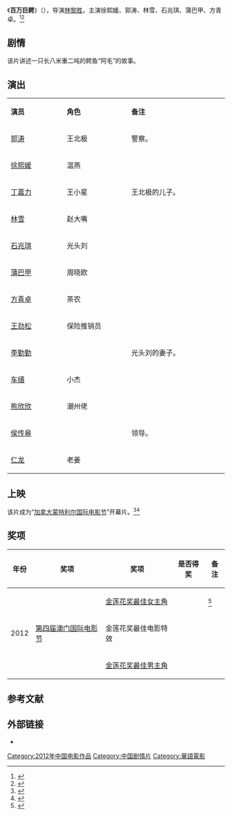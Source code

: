 {{电影信息框
| 片名     = 百万巨鳄
| 电影原名 = ''{{lang|en|Million Dollar Crocodil}}''
| 图像     = Million Dollar Crocodil poster.jpg
| 图像说明 = 海报
| 导演     = [[林黎胜|林黎胜]]
| 监制     = 
| 制片     = 李瑞
| 编剧     = 林黎胜
| 剧本     = 
| 原著     = 
| 主演     = 徐熙媛<br>郭涛<br>林雪<br>石兆琪<br>蒲巴甲<br>方青卓
| 主题曲   =
| 片头曲   = 
| 片尾曲   = 
| 配乐     = 董冬冬
| 摄影     = 李希
| 剪辑     = 魏楠、周新霞
| 制片商   = 歌亮传媒、华强方特、乔尼影视
| 发行商   = 光线传媒有限公司
| 上映日期 = {{Film date|2012|6|8|中国大陆}}
| 片长     = 90分钟
| 产地     = {{CHNML}}
| 语言     = 普通话
| 预算     = 
| 票房     = 
| 前集     = 
| 续集     = 
| 中国大陆片名= 
| 港澳片名 = 
| 新马片名 = 
| 台湾片名 = 
}}
《'''百万巨鳄'''》（{{lang-en|''Million Dollar Crocodil''}}），导演[[林黎胜|林黎胜]]，主演徐熙媛、郭涛、林雪、石兆琪、蒲巴甲、方青卓。<ref>{{cite web|url=http://www.js.xinhuanet.com/2013-12/31/c_118786097.htm|title=百万巨鳄 剧情介绍 主演 徐熙媛、郭涛、林雪|accessdate=2014-03-16|date=2013-12-31|work=新华网|deadurl=yes|archiveurl=https://web.archive.org/web/20140316092913/http://www.js.xinhuanet.com/2013-12/31/c_118786097.htm|archivedate=2014-03-16}}</ref><ref>{{cite web |url=http://www.yangtse.com/system/2013/09/14/018596922.shtml |title=大S郭涛主演《百万巨鳄》|accessdate=2014-03-16 |date=2013-09-14 |work=扬子晚报 |deadurl=yes |archiveurl=https://web.archive.org/web/20140316082945/http://www.yangtse.com/system/2013/09/14/018596922.shtml |archivedate=2014-03-16}}</ref>

== 剧情 ==
该片讲述一只长八米重二吨的鳄鱼“阿毛”的故事。

== 演出 ==
{|class="wikitable" width="20%"
|- style="background:cornflowerblue; color:white" align=center
|style="width:5%"|'''演员'''||style="width:6%"|'''角色'''||style="width:9%"|'''备注'''
|-
| [[郭涛|郭涛]] || 王北极 || 警察。
|-
| [[徐熙媛|徐熙媛]] || 温燕 ||
|- 
| [[丁嘉力|丁嘉力]] || 王小星 || 王北极的儿子。
|- 
| [[林雪|林雪]] || 赵大嘴 || 
|-
| [[石兆琪|石兆琪]] || 光头刘 ||
|-
| [[蒲巴甲|蒲巴甲]] || 周晓欧 ||
|- 
| [[方青卓|方青卓]] || 茶农 || 
|-
| [[王劲松|王劲松]] || 保险推销员 || 
|-
| [[李勤勤|李勤勤]] ||  || 光头刘的妻子。
|-
| [[车缙|车缙]] || 小杰 ||
|-
| [[熊欣欣|熊欣欣]] || 潮州佬 ||
|-
| [[侯传皋|侯传皋]] ||  ||领导。
|-
| [[仁龙|仁龙]] || 老姜 ||
|}

== 上映 ==
该片成为“[[加拿大|加拿大]][[蒙特利尔国际电影节|蒙特利尔国际电影节]]”开幕片。<ref>{{cite web|url=http://ent.sina.com.cn/m/c/2012-08-24/09353720642.shtml|title=《百万巨鳄》成蒙特利尔电影节开幕片|accessdate=2014-03-16|date=2012-08-24|work=新浪|archive-date=2019-07-17|archive-url=https://web.archive.org/web/20190717082655/http://ent.sina.com.cn/m/c/2012-08-24/09353720642.shtml|dead-url=no}}</ref><ref>{{cite web |url=http://ent.163.com/12/1217/12/8IU78THB000300B1.html |title=《百万巨鳄》成加拿大电影节开幕片 |accessdate=2014-03-16 |date=2012-12-12 |work=网易 |archive-date=2019-07-16 |archive-url=https://web.archive.org/web/20190716192759/http://ent.163.com/12/1217/12/8IU78THB000300B1.html |dead-url=no }}</ref>

== 奖项 ==
{| class="wikitable"
|-
! 年份 !! 奖项 !! 奖项 !! 是否得奖 !! 备注
|-
|rowspan="3" | 2012 || rowspan="3" | [[第四届澳门国际电影节|第四届澳门国际电影节]] || [[金莲花奖最佳女主角|金莲花奖最佳女主角]] ||{{Won}} ||<ref>{{cite web |url=http://ent.163.com/12/1217/12/8IU78THB000300B1.html |title=《百万巨鳄》口碑好 澳门电影节盛誉归来 |date=2012-12-17 |accessdate=2014-03-16 |work= |archive-date=2019-07-16 |archive-url=https://web.archive.org/web/20190716192759/http://ent.163.com/12/1217/12/8IU78THB000300B1.html |dead-url=no }}</ref>
|- 
| 金莲花奖最佳电影特效 || {{nom}} ||   
|- 
| [[金莲花奖最佳男主角|金莲花奖最佳男主角]] || {{nom}} ||   
|}

==参考文献==
{{reflist}}

== 外部链接==
* {{douban}}

{{DEFAULTSORT:B百}}
[[Category:2012年中国电影作品|Category:2012年中国电影作品]]
[[Category:中国剧情片|Category:中国剧情片]]
[[Category:華語電影|Category:華語電影]]